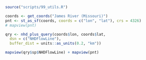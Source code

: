 
```r
source("scripts/99_utils.R")
```

```r

coords <- get_coords("James River (Missouri)")
pnt <- st_as_sf(coords, coords = c("lon", "lat"), crs = 4326)
# mapview(pnt)

qry <- nhd_plus_query(coords$lon, coords$lat,
  dsn = c("NHDFlowLine"),
  buffer_dist = units::as_units(0.2, "km"))

mapview(qry$sp$NHDFlowLine) + mapview(pnt)
```
